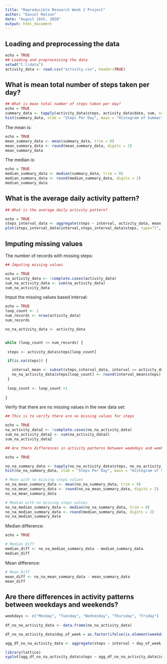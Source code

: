 ```yaml
---
title: "Reproducible Research Week 2 Project"
author: "Daniel Malson"
date: "August 16th, 2020"
output: html_document
---
```


## Loading and preprocessing the data

```r
echo = TRUE 
## Loading and preprocessing the data
setwd("C:\\data")
activity_data <- read.csv("activity.csv", header=TRUE)
```

## What is mean total number of steps taken per day?

```r
## What is mean total number of steps taken per day?
echo = TRUE 
summary_data <- tapply(activity_data$steps, activity_data$date, sum, na.rm=TRUE)
hist(summary_data, xlab = "Steps Per Day", main = "Histogram of Summarized Activity Data")
```

The mean is:

```r
echo = TRUE 
mean_summary_data <- mean(summary_data, trim = 0) 
mean_summary_data <- round(mean_summary_data, digits = 2)
mean_summary_data
```

The median is:

```r
echo = TRUE 
median_summary_data <- median(summary_data, trim = 0) 
median_summary_data <- round(median_summary_data, digits = 2)
median_summary_data
```

## What is the average daily activity pattern?

```r
## What is the average daily activity pattern?

echo = TRUE
steps_interval_data <- aggregate(steps ~ interval, activity_data, mean)
plot(steps_interval_data$interval,steps_interval_data$steps, type="l", xlab = "Interval", ylab = "Steps", col= "blue")
```

## Imputing missing values

The number of records with missing steps:

```r
## Imputing missing values

echo = TRUE 
na_activity_data <- !complete.cases(activity_data)
sum_na_activity_data <- sum(na_activity_data)
sum_na_activity_data
```

Imput the missing values based interval:

```r

echo = TRUE 
loop_count <- 1
num_records <- nrow(activity_data)
num_records

no_na_activity_data <- activity_data


while (loop_count <= num_records) {
  
 steps <- activity_data$steps[loop_count]

 if(is.na(steps)) {

   interval_mean <- subset(steps_interval_data, interval == activity_data$interval[loop_count])  
   no_na_activity_data$steps[loop_count] <- round(interval_mean$steps)
 }
   
 loop_count <- loop_count +1
 
}
```

Verify that there are no missing values in the new data set: 

```r
## This is to verify there are no missing values for steps

echo = TRUE 
na_activity_data2 <- !complete.cases(no_na_activity_data)
sum_na_activity_data2 <- sum(na_activity_data2)
sum_na_activity_data2

```




```r
## Are there differences in activity patterns between weekdays and weekends?

echo = TRUE 

no_na_summary_data <- tapply(no_na_activity_data$steps, no_na_activity_data$date, sum)
hist(no_na_summary_data, xlab = "Steps Per Day", main = "Histogram of Summarized Activity Data (no missing steps values)")

# Mean with no missing steps values
no_na_mean_summary_data <- mean(no_na_summary_data, trim = 0) 
no_na_mean_summary_data <- round(no_na_mean_summary_data, digits = 2)
no_na_mean_summary_data

# Median with no missing steps values
no_na_median_summary_data <- median(no_na_summary_data, trim = 0) 
no_na_median_summary_data <- round(median_summary_data, digits = 2)
no_na_median_summary_data
```

Median difference:

```r
echo = TRUE 

# Median Diff
median_diff <- no_na_median_summary_data - median_summary_data
median_diff
```


Mean difference:

```r

# Mean Diff
mean_diff <- no_na_mean_summary_data - mean_summary_data
mean_diff
```


## Are there differences in activity patterns between weekdays and weekends?

```r
weekdays <- c("Monday", "Tuesday", "Wednesday", "Thursday", "Friday")
              
df_no_na_activity_data <- data.frame(no_na_activity_data)

df_no_na_activity_data$day_of_week = as.factor(ifelse(is.element(weekdays(as.Date(df_no_na_activity_data $date)),weekdays), "Weekday", "Weekend"))

agg_df_no_na_activity_data <- aggregate(steps ~ interval + day_of_week, df_no_na_activity_data, mean)

library(lattice)
xyplot(agg_df_no_na_activity_data$steps ~ agg_df_no_na_activity_data$interval|agg_df_no_na_activity_data$day_of_week, main="Average Steps per Day by Interval",xlab="Interval", ylab="Steps",layout=c(1,2), type="l")

```

